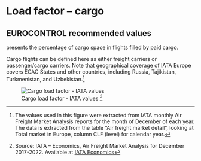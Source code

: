 # Load factor – cargo {#sec-load-factor-cargo}

## EUROCONTROL recommended values

presents the percentage of cargo space in flights filled by paid cargo.

Cargo flights can be defined here as either freight carriers or passenger/cargo 
carriers. Note that geographical coverage of IATA Europe covers ECAC States and
other countries, including Russia, Tajikistan, Turkmenistan, and Uzbekistan.^[The values used in this figure were extracted from IATA monthly Air Freight Market Analysis reports for the month of December of each year. The data is extracted from the table “Air freight market detail”, looking at Total market in Europe, column CLF (level) for calendar year.]

![Cargo load factor - IATA values ^[Source: IATA – Economics, Air Freight Market Analysis for December 2017-2022. Available at [IATA Economics](https://www.iata.org/en/publications/economics/)]](../figures/load_factor_cargo_iata.svg){#fig-load-factor-cargo-iata}